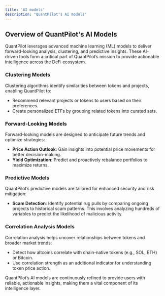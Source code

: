 ```yaml
---
title: 'AI models'
description: "QuantPilot's AI models"
---
```


## Overview of QuantPilot's AI Models

QuantPilot leverages advanced machine learning (ML) models to deliver forward-looking analysis, clustering, and predictive insights. These AI-driven tools form a critical part of QuantPilot’s mission to provide actionable intelligence across the DeFi ecosystem.

### Clustering Models

Clustering algorithms identify similarities between tokens and projects, enabling QuantPilot to:

- Recommend relevant projects or tokens to users based on their preferences.
- Create personalized ETFs by grouping related tokens into curated sets.

### Forward-Looking Models

Forward-looking models are designed to anticipate future trends and optimize strategies:

- **Price Action Outlook**: Gain insights into potential price movements for better decision-making.
- **Yield Optimization**: Predict and proactively rebalance portfolios to maximize returns.

### Predictive Models

QuantPilot’s predictive models are tailored for enhanced security and risk mitigation:

- **Scam Detection**: Identify potential rug pulls by comparing ongoing projects to historical scam patterns. This involves analyzing hundreds of variables to predict the likelihood of malicious activity.

### Correlation Analysis Models

Correlation analysis helps uncover relationships between tokens and broader market trends:

- Detect how altcoins correlate with chain-native tokens (e.g., SOL, ETH) or Bitcoin.
- Use correlation strength as an additional indicator for understanding token price action.

QuantPilot’s AI models are continuously refined to provide users with reliable, actionable insights, making them a vital component of its intelligence layer.